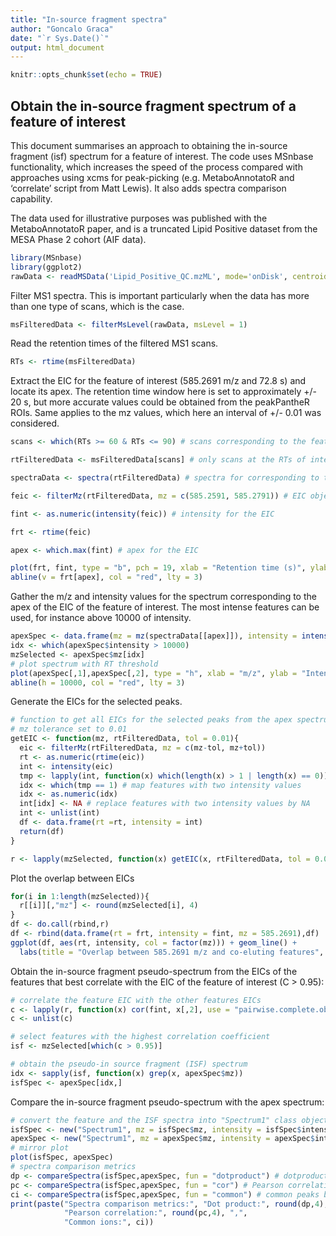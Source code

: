 ```yaml
---
title: "In-source fragment spectra"
author: "Goncalo Graca"
date: "`r Sys.Date()`"
output: html_document
---
```


```r
knitr::opts_chunk$set(echo = TRUE)
```

## Obtain the in-source fragment spectrum of a feature of interest

This document summarises an approach to obtaining the in-source fragment (isf) spectrum for a feature of interest. The code uses MSnbase functionality, which increases the speed of the process compared with approaches using xcms for peak-picking (e.g. MetaboAnnotatoR and 'correlate' script from Matt Lewis). It also adds spectra comparison capability.

The data used for illustrative purposes was published with the MetaboAnnotatoR paper, and is a truncated Lipid Positive dataset from the MESA Phase 2 cohort (AIF data). 
```r
library(MSnbase)
library(ggplot2)
rawData <- readMSData('Lipid_Positive_QC.mzML', mode='onDisk', centroided. = TRUE)
```

Filter MS1 spectra. This is important particularly when the data has more than one type of scans, which is the case.
```r
msFilteredData <- filterMsLevel(rawData, msLevel = 1)
```

Read the retention times of the filtered MS1 scans.
```r
RTs <- rtime(msFilteredData)
```

Extract the EIC for the feature of interest (585.2691 m/z and 72.8 s) and locate its apex.
The retention time window here is set to approximately +/- 20 s, but more accurate values could be obtained from the peakPantheR ROIs.
Same applies to the mz values, which here an interval of +/- 0.01 was considered.
```r
scans <- which(RTs >= 60 & RTs <= 90) # scans corresponding to the feature of interest

rtFilteredData <- msFilteredData[scans] # only scans at the RTs of interest

spectraData <- spectra(rtFilteredData) # spectra for corresponding to the scans of interest 

feic <- filterMz(rtFilteredData, mz = c(585.2591, 585.2791)) # EIC object

fint <- as.numeric(intensity(feic)) # intensity for the EIC

frt <- rtime(feic)

apex <- which.max(fint) # apex for the EIC

plot(frt, fint, type = "b", pch = 19, xlab = "Retention time (s)", ylab = "Intensity (a.u.)", main = "585.2691 m/z, 72.8s")
abline(v = frt[apex], col = "red", lty = 3)
```

Gather the m/z and intensity values for the spectrum corresponding to the apex of the EIC of the feature of interest. The most intense features can be used, for instance above 10000 of intensity.
```r
apexSpec <- data.frame(mz = mz(spectraData[[apex]]), intensity = intensity(spectraData[[apex]])) # spectrum to get ISFs from
idx <- which(apexSpec$intensity > 10000)
mzSelected <- apexSpec$mz[idx]
# plot spectrum with RT threshold
plot(apexSpec[,1],apexSpec[,2], type = "h", xlab = "m/z", ylab = "Intensity", main = paste("Retention time", frt[apex], "s"))
abline(h = 10000, col = "red", lty = 3)
```

Generate the EICs for the selected peaks. 
```r
# function to get all EICs for the selected peaks from the apex spectrum
# mz tolerance set to 0.01
getEIC <- function(mz, rtFilteredData, tol = 0.01){
  eic <- filterMz(rtFilteredData, mz = c(mz-tol, mz+tol))
  rt <- as.numeric(rtime(eic))
  int <- intensity(eic)
  tmp <- lapply(int, function(x) which(length(x) > 1 | length(x) == 0)) # some features contain 2 intensity values?
  idx <- which(tmp == 1) # map features with two intensity values
  idx <- as.numeric(idx)
  int[idx] <- NA # replace features with two intensity values by NA
  int <- unlist(int)
  df <- data.frame(rt =rt, intensity = int)
  return(df)
}

r <- lapply(mzSelected, function(x) getEIC(x, rtFilteredData, tol = 0.01))
```

Plot the overlap between EICs
```r
for(i in 1:length(mzSelected)){
  r[[i]][,"mz"] <- round(mzSelected[i], 4)
}
df <- do.call(rbind,r)
df <- rbind(data.frame(rt = frt, intensity = fint, mz = 585.2691),df)
ggplot(df, aes(rt, intensity, col = factor(mz))) + geom_line() +
  labs(title = "Overlap between 585.2691 m/z and co-eluting features", x = "Retention time (s)", y = "Intensity (a.u.)", fill = "m/z")
```

Obtain the in-source fragment pseudo-spectrum from the EICs of the features that best correlate with the EIC of the feature of interest (C > 0.95):
```r
# correlate the feature EIC with the other features EICs
c <- lapply(r, function(x) cor(fint, x[,2], use = "pairwise.complete.obs"))
c <- unlist(c)

# select features with the highest correlation coefficient
isf <- mzSelected[which(c > 0.95)]

# obtain the pseudo-in source fragment (ISF) spectrum
idx <- sapply(isf, function(x) grep(x, apexSpec$mz))
isfSpec <- apexSpec[idx,]
```

Compare the in-source fragment pseudo-spectrum with the apex spectrum: 
```r
# convert the feature and the ISF spectra into "Spectrum1" class objects to use spectra comparison functionality from the MSnbase package
isfSpec <- new("Spectrum1", mz = isfSpec$mz, intensity = isfSpec$intensity, centroided = TRUE, rt = as.numeric(frt[apex]))
apexSpec <- new("Spectrum1", mz = apexSpec$mz, intensity = apexSpec$intensity, centroided = TRUE, rt = as.numeric(frt[apex]))
# mirror plot
plot(isfSpec, apexSpec)
# spectra comparison metrics
dp <- compareSpectra(isfSpec,apexSpec, fun = "dotproduct") # dotproduct comparison
pc <- compareSpectra(isfSpec,apexSpec, fun = "cor") # Pearson correlation
ci <- compareSpectra(isfSpec,apexSpec, fun = "common") # common peaks between the two spectra
print(paste("Spectra comparison metrics:", "Dot product:", round(dp,4), ",",
            "Pearson correlation:", round(pc,4), ",",
            "Common ions:", ci))
```